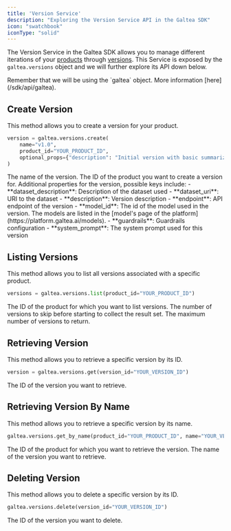 ```yaml
---
title: 'Version Service'
description: "Exploring the Version Service API in the Galtea SDK"
icon: "swatchbook"
iconType: "solid"
---
```


The Version Service in the Galtea SDK allows you to manage different iterations of your [products](/concepts/product) through [versions](/concepts/product/version).
This Service is exposed by the `galtea.versions` object and we will further explore its API down below.

<Info>
  Remember that we will be using the `galtea` object. More information [here](/sdk/api/galtea).
</Info>

## Create Version

This method allows you to create a version for your product.

```python
version = galtea.versions.create(
    name="v1.0",
    product_id="YOUR_PRODUCT_ID",
    optional_props={"description": "Initial version with basic summarization capabilities"}
)
```

<ResponseField name="name" type="string" required>
  The name of the version.
</ResponseField>

<ResponseField name="product_id" type="string" required>
  The ID of the product you want to create a version for.
</ResponseField>


<ResponseField name="optional_props" type="dict[str, str]">
  Additional properties for the version, possible keys include:
    - **dataset_description**: Description of the dataset used
    - **dataset_uri**: URI to the dataset
    - **description**: Version description
    - **endpoint**: API endpoint of the version
    - **model_id**: The id of the model used in the version. The models are listed in the [model's page of the platform](https://platform.galtea.ai/models).
    - **guardrails**: Guardrails configuration
    - **system_prompt**: The system prompt used for this version
</ResponseField>

## Listing Versions

This method allows you to list all versions associated with a specific product.

```python
versions = galtea.versions.list(product_id="YOUR_PRODUCT_ID")
```

<ResponseField name="product_id" type="string" required>
  The ID of the product for which you want to list versions.
</ResponseField>

<ResponseField name="offset" type="int">
  The number of versions to skip before starting to collect the result set.
</ResponseField>

<ResponseField name="limit" type="int">
  The maximum number of versions to return.
</ResponseField>

## Retrieving Version

This method allows you to retrieve a specific version by its ID.

```python
version = galtea.versions.get(version_id="YOUR_VERSION_ID")
```

<ResponseField name="version_id" type="string" required>
  The ID of the version you want to retrieve.
</ResponseField>

## Retrieving Version By Name

This method allows you to retrieve a specific version by its name.

```python
galtea.versions.get_by_name(product_id="YOUR_PRODUCT_ID", name="YOUR_VERSION_NAME")
```
<ResponseField name="product_id" type="string" required>
  The ID of the product for which you want to retrieve the version.
</ResponseField>

<ResponseField name="name" type="string" required>
  The name of the version you want to retrieve.
</ResponseField>

## Deleting Version

This method allows you to delete a specific version by its ID.

```python
galtea.versions.delete(version_id="YOUR_VERSION_ID")
```

<ResponseField name="version_id" type="string" required>
  The ID of the version you want to delete.
</ResponseField>

